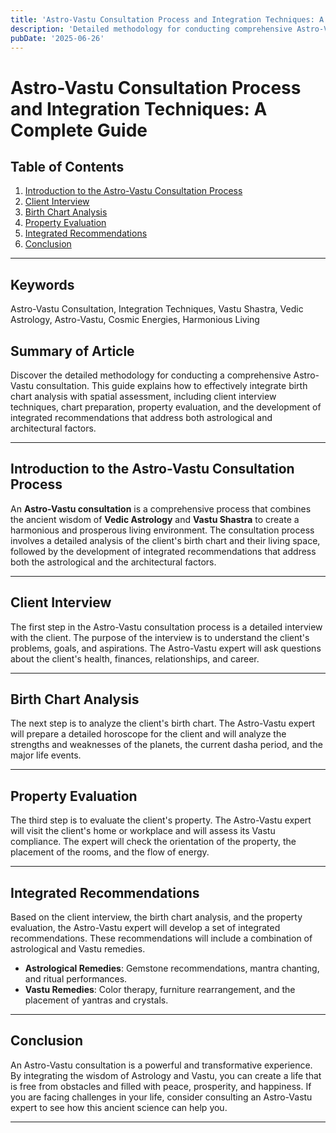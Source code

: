 ```yaml
---
title: 'Astro-Vastu Consultation Process and Integration Techniques: A Complete Guide'
description: 'Detailed methodology for conducting comprehensive Astro-Vastu consultations that effectively integrate birth chart analysis with spatial assessment, including client interview techniques, chart preparation, property evaluation, and the development of integrated recommendations that address both astrological and architectural factors.'
pubDate: '2025-06-26'
---
```


# Astro-Vastu Consultation Process and Integration Techniques: A Complete Guide

## Table of Contents
1. [Introduction to the Astro-Vastu Consultation Process](#introduction-to-the-astro-vastu-consultation-process)
2. [Client Interview](#client-interview)
3. [Birth Chart Analysis](#birth-chart-analysis)
4. [Property Evaluation](#property-evaluation)
5. [Integrated Recommendations](#integrated-recommendations)
6. [Conclusion](#conclusion)

---

## Keywords
Astro-Vastu Consultation, Integration Techniques, Vastu Shastra, Vedic Astrology, Astro-Vastu, Cosmic Energies, Harmonious Living

## Summary of Article
Discover the detailed methodology for conducting a comprehensive Astro-Vastu consultation. This guide explains how to effectively integrate birth chart analysis with spatial assessment, including client interview techniques, chart preparation, property evaluation, and the development of integrated recommendations that address both astrological and architectural factors.

---

## Introduction to the Astro-Vastu Consultation Process

An **Astro-Vastu consultation** is a comprehensive process that combines the ancient wisdom of **Vedic Astrology** and **Vastu Shastra** to create a harmonious and prosperous living environment. The consultation process involves a detailed analysis of the client's birth chart and their living space, followed by the development of integrated recommendations that address both the astrological and the architectural factors.

---

## Client Interview

The first step in the Astro-Vastu consultation process is a detailed interview with the client. The purpose of the interview is to understand the client's problems, goals, and aspirations. The Astro-Vastu expert will ask questions about the client's health, finances, relationships, and career.

---

## Birth Chart Analysis

The next step is to analyze the client's birth chart. The Astro-Vastu expert will prepare a detailed horoscope for the client and will analyze the strengths and weaknesses of the planets, the current dasha period, and the major life events.

---

## Property Evaluation

The third step is to evaluate the client's property. The Astro-Vastu expert will visit the client's home or workplace and will assess its Vastu compliance. The expert will check the orientation of the property, the placement of the rooms, and the flow of energy.

---

## Integrated Recommendations

Based on the client interview, the birth chart analysis, and the property evaluation, the Astro-Vastu expert will develop a set of integrated recommendations. These recommendations will include a combination of astrological and Vastu remedies.

- **Astrological Remedies**: Gemstone recommendations, mantra chanting, and ritual performances.
- **Vastu Remedies**: Color therapy, furniture rearrangement, and the placement of yantras and crystals.

---

## Conclusion

An Astro-Vastu consultation is a powerful and transformative experience. By integrating the wisdom of Astrology and Vastu, you can create a life that is free from obstacles and filled with peace, prosperity, and happiness. If you are facing challenges in your life, consider consulting an Astro-Vastu expert to see how this ancient science can help you.

---
